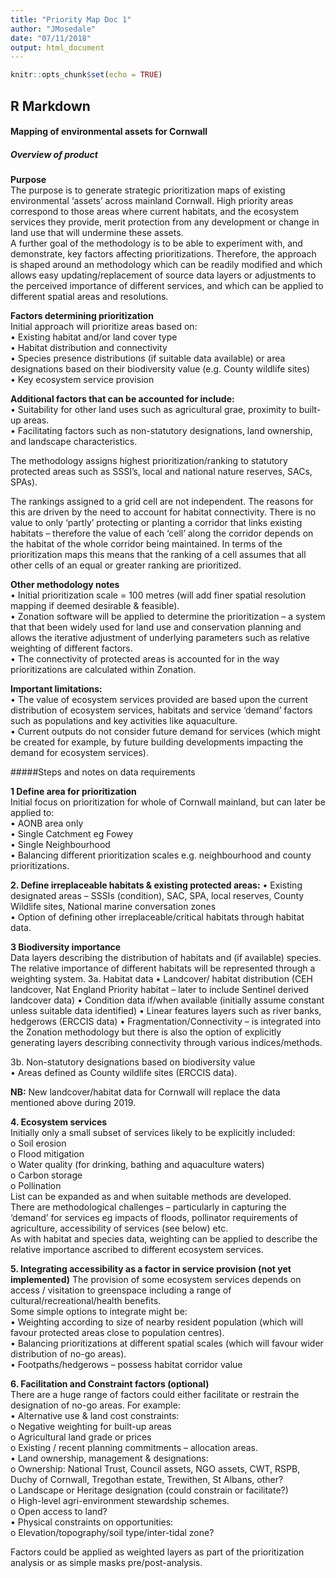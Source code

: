 ```yaml
---
title: "Priority Map Doc 1"
author: "JMosedale"
date: "07/11/2018"
output: html_document
---
```


```r
knitr::opts_chunk$set(echo = TRUE)
```

## R Markdown

#### Mapping of environmental assets for Cornwall  
##### Overview of product  
**Purpose**  
The purpose is to generate strategic prioritization maps of existing environmental ‘assets’ across mainland Cornwall.  High priority areas correspond to those areas where current habitats, and the ecosystem services they provide, merit protection from any development or change in land use that will undermine these assets.  
A further goal of the methodology is to be able to experiment with, and demonstrate, key factors affecting prioritizations. Therefore, the approach is shaped around an methodology which can be readily modified and which allows easy updating/replacement of source data layers or adjustments to the perceived importance of different services, and which can be applied to different spatial areas and resolutions.   
  
**Factors determining prioritization**  
Initial approach will prioritize areas based on:   
• Existing habitat and/or land cover type  
• Habitat distribution and connectivity  
• Species presence distributions (if suitable data available) or area designations based on their biodiversity value (e.g. County wildlife sites)  
• Key ecosystem service provision  
  
**Additional factors that can be accounted for include:**  
• Suitability for other land uses such as agricultural grae, proximity to built-up areas.   
• Facilitating factors such as non-statutory designations, land ownership, and landscape characteristics.  
  
The methodology assigns highest prioritization/ranking to statutory protected areas such as SSSI's, local and national nature reserves, SACs, SPAs).    

The rankings assigned to a grid cell are not independent. The reasons for this are driven by the need to account for habitat connectivity. There is no value to only ‘partly’ protecting or planting a corridor that links existing habitats – therefore the value of each ‘cell’ along the corridor depends on the habitat of the whole corridor being maintained. In terms of the prioritization maps this means that the ranking of a cell assumes that all other cells of an equal or greater ranking are prioritized.
  
**Other methodology notes**  
• Initial prioritization scale = 100 metres (will add finer spatial resolution mapping if deemed desirable & feasible).   
• Zonation software will be applied to determine the prioritization – a system that that been widely used for land use and conservation planning and allows the iterative adjustment of underlying parameters such as relative weighting of different factors.  
• The connectivity of protected areas is accounted for in the way prioritizations are calculated within Zonation.  
  
**Important limitations:**  
• The value of ecosystem services provided are based upon the current distribution of ecosystem services, habitats and service ‘demand’ factors such as populations and key activities like aquaculture.    
• Current outputs do not consider future demand for services (which might be created for example, by future building developments impacting the demand for ecosystem services).  
  
#####Steps and notes on data requirements  
  
**1 Define area for prioritization**  
Initial focus on prioritization for whole of Cornwall mainland, but can later be applied to:  
• AONB area only  
• Single Catchment eg Fowey  
• Single Neighbourhood  
• Balancing different prioritization scales e.g. neighbourhood and county prioritizations.  
    
**2.  Define irreplaceable habitats & existing protected areas:** 
• Existing designated areas – SSSIs (condition), SAC, SPA, local reserves, County Wildlife sites, National marine conversation zones    
• Option of defining other irreplaceable/critical habitats through habitat data.  
  
**3 Biodiversity importance**  
Data layers describing the distribution of habitats and (if available) species. The relative importance of different habitats will be represented through a weighting system. 
3a.  Habitat data
• Landcover/ habitat distribution (CEH landcover, Nat England Priority habitat – later to include Sentinel derived landcover data)
• Condition data if/when available (initially assume constant unless suitable data identified)
• Linear features layers such as river banks, hedgerows (ERCCIS data)
• Fragmentation/Connectivity – is integrated into the Zonation methodology but there is also the option of explicitly generating layers describing connectivity through various indices/methods. 
  
3b. Non-statutory designations based on biodiversity value  
• Areas defined as County wildlife sites (ERCCIS data).  
  
**NB:** New landcover/habitat data for Cornwall will replace the data mentioned above during 2019.  
  
**4. Ecosystem services**  
Initially only a small subset of services likely to be explicitly included:  
o Soil erosion  
o Flood mitigation   
o Water quality (for drinking, bathing and aquaculture waters)  
o Carbon storage  
o Pollination  
List can be expanded as and when suitable methods are developed.   
There are methodological challenges – particularly in capturing the ‘demand’ for services eg impacts of floods, pollinator requirements of agriculture, accessibility of services (see below) etc.  
As with habitat and species data, weighting can be applied to describe the relative importance ascribed to different ecosystem services.  
  
**5. Integrating accessibility as a factor in service provision (not yet implemented)** 
The provision of some ecosystem services depends on access / visitation to greenspace including a range of cultural/recreational/health benefits.  
Some simple options to integrate might be:  
• Weighting according to size of nearby resident population (which will favour protected areas close to population centres).  
• Balancing prioritizations at different spatial scales (which will favour wider distribution of no-go areas).   
• Footpaths/hedgerows – possess habitat corridor value  
  
**6. Facilitation and Constraint factors (optional)**    
There are a huge range of factors could either facilitate or restrain the designation of no-go areas. 
For example:  
• Alternative use & land cost constraints:  
o Negative weighting for built-up areas   
o Agricultural land grade or prices  
o Existing / recent planning commitments – allocation areas.  
• Land ownership, management & designations:  
o Ownership: National Trust, Council assets, NGO assets, CWT, RSPB, Duchy of Cornwall, Tregothan estate, Trewithen, St Albans, other?  
o Landscape or Heritage designation (could constrain or facilitate?)  
o High-level agri-environment stewardship schemes.  
o Open access to land?   
• Physical constraints on opportunities:  
o Elevation/topography/soil type/inter-tidal zone?  
   
Factors could be applied as weighted layers as part of the prioritization analysis or as simple masks pre/post-analysis.  